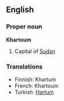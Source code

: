==English==
===Proper noun===
'''Khartoum'''
# Capital of [[Sudan]]

===Translations===
*Finnish: Khartum
*French: Khartoum
*Turkish: [[Hartum]]